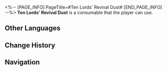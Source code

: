 <%-- [PAGE_INFO]
PageTitle=#Ten Lords' Revival Dust#
[END_PAGE_INFO] --%>
{{Consumable Infobox
|id          = 408428
|image       = Item Ten Lords' Revival Dust.png{{subst:void|<!--$UPLOAD:<<SpriteOutput/ItemFigures/408428.png>-<Item Ten Lords' Revival Dust.png>-<Consumable Icons>>-->}}
|type        = Defense Consumables
|rarity      = 2
|effect      = Upon use, increases Max HP of all allies by 20% for the next battle.
|description = A byproduct born from the Disciples of Sanctus Medicus' research into deadly poisons. This possesses the effects of strengthening the body, boosting vitality, healing injuries, and calming the mind.<br />Since it did not contribute to Sanctus Medicus' pursuits, this formula was shelved. However, presently in The Shackling Prison, Gouteng has utilized this formula to generate significant profits for the Arma Correctional Group.
|effectType  = 
|effectType2 = 
|effectType3 = 
|recipe      = 
|source1     = [[Arma Correctional Chemicals Research]]
|source2     = 
|source3     = 
}}
{{Description|''"Aren't we supposed to be making poison? Why is this mouse getting more energetic the more it eats?"''<br />''"Look on the bright side... at least we can crank out another paper from this..."''}}
'''Ten Lords' Revival Dust''' is a consumable that the player can use.

==Other Languages==
{{Other Languages
|en   = Ten Lords' Revival Dust
|zhs  = 十王还命散
|zht  = 十王還命散
|ja   = 十王還命散
|ko   = 시왕환명산
|es   = Polvo vital de los Diez Líderes
|fr   = Poudre de jouvence des Dix seigneurs
|ru   = Укрепляющий порошок десяти владык
|th   = ยาคืนชีพ Ten Lords
|vi   = Thập Vương Hoàn Mệnh Tán
|de   = Wiederbelebungspulver der Zehn Fürsten
|id   = Ten Lords' Revival Dust
|pt   = Pó da Vida dos Dez Senhores
}}

==Change History==
{{Change History|2.4}}

==Navigation==
{{Consumable Navbox}}